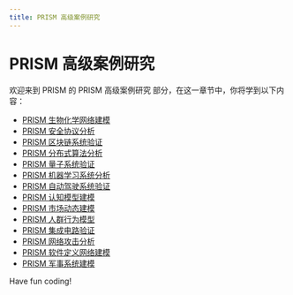 ```yaml
---
title: PRISM 高级案例研究
---
```


# PRISM 高级案例研究

欢迎来到 PRISM 的 PRISM 高级案例研究 部分，在这一章节中，你将学到以下内容：

- [PRISM 生物化学网络建模](./0-prism-biochemical-network-modeling.mdx)
- [PRISM 安全协议分析](./1-analysis-of-prism-security-protocol.mdx)
- [PRISM 区块链系统验证](./2-prism-blockchain-system-verification.mdx)
- [PRISM 分布式算法分析](./3-analysis-of-prism-distributed-algorithm.mdx)
- [PRISM 量子系统验证](./4-prism-quantum-system-verification.mdx)
- [PRISM 机器学习系统分析](./5-analysis-of-prism-machine-learning-system.mdx)
- [PRISM 自动驾驶系统验证](./6-prism-autonomous-driving-system-verification.mdx)
- [PRISM 认知模型建模](./7-prism-cognitive-model-modeling.mdx)
- [PRISM 市场动态建模](./8-prism-market-dynamics-modeling.mdx)
- [PRISM 人群行为模型](./9-prism-crowd-behavior-model.mdx)
- [PRISM 集成电路验证](./10-prism-ic-verification.mdx)
- [PRISM 网络攻击分析](./11-analysis-of-prism-network-attack.mdx)
- [PRISM 软件定义网络建模](./12-prism-software-defined-network-modeling.mdx)
- [PRISM 军事系统建模](./13-prism-military-system-modeling.mdx)

Have fun coding!